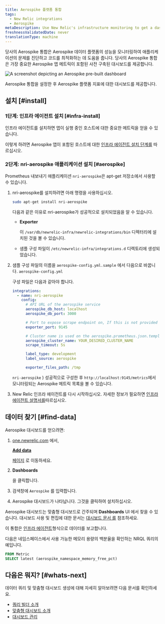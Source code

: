 ```yaml
---
title: Aerospike 플랫폼 통합
tags:
  - New Relic integrations
  - Aerospike
metaDescription: Use New Relic's infrastructure monitoring to get a dashboard with metrics from your Aerospike platform.
freshnessValidatedDate: never
translationType: machine
---
```



당사의 Aerospike 통합은 Aerospike 데이터 플랫폼의 성능을 모니터링하여 애플리케이션의 문제를 진단하고 코드를 최적화하는 데 도움을 줍니다. 당사의 Aerospike 통합은 가장 중요한 Aerospike 앱 메트릭이 포함된 사전 구축된 대시보드를 제공합니다.

<img
  title="aerospike dashboard"
  alt="A screenshot depicting an Aerospike pre-built dashboard"
  src={infrastructureAerospikeDashboard}
/>

<figcaption>
  Aerospike 통합을 설정한 후 Aerospike 플랫폼 지표에 대한 대시보드를 제공합니다.
</figcaption>

## 설치 [#install]

### 1단계: 인프라 에이전트 설치 [#infra-install]

인프라 에이전트를 설치하면 앱이 실행 중인 호스트에 대한 중요한 메트릭을 얻을 수 있습니다.

이렇게 하려면 Aerospike 앱이 포함된 호스트에 대한 [인프라 에이전트 설치 단계를](/docs/infrastructure/install-infrastructure-agent/get-started/install-infrastructure-agent) 따르십시오.

### 2단계: nri-aerospike 애플리케이션 설치 [#aerospike]

Prometheus 내보내기 애플리케이션 `nri-aerospike`은 apt-get 저장소에서 사용할 수 있습니다.

1. nri-aerospike를 설치하려면 아래 명령을 사용하십시오.

   ```bash
   sudo apt-get install nri-aerospike
   ```

   다음과 같은 이유로 nri-aerospike가 성공적으로 설치되었음을 알 수 있습니다.

   * <DoNotTranslate>**Exporter**</DoNotTranslate>

     이 `/var/db/newrelic-infra/newrelic-integrations/bin` 디렉터리에 설치된 것을 볼 수 있습니다.

   * 샘플 구성 파일이 `/etc/newrelic-infra/integrations.d` 디렉토리에 생성되었습니다.

2. 샘플 구성 파일의 이름을 `aerospike-config.yml.sample` 에서 다음으로 바꿉니다. `aerospike-config.yml`

   구성 파일은 다음과 같아야 합니다.

   ```yml
   integrations:
     - name: nri-aerospike
       config:
         # API URL of the aerospike service
         aerospike_db_host: localhost
         aerospike_db_port: 3000

         # Port to expose scrape endpoint on, If this is not provided a random port will be used to launch the exporter
         exporter_port: 9145

         # Cluster name is used on the aerospike.prometheus.json.template - all the metrics captured by nri-prometheus will be categorized under this cluster name
         aerospike_cluster_name: YOUR_DESIRED_CLUSTER_NAME
         scrape_timeout: 5s

         label_type: development
         label_source: aerospike

         exporter_files_path: /tmp
   ```

   `nri-aerospike` ) 성공적으로 구성한 후 `http://localhost:9145/metrics`에서 모니터링되는 Aerospike 메트릭 목록을 볼 수 있습니다.

3. New Relic 인프라 에이전트를 다시 시작하십시오. 자세한 정보가 필요하면 [인프라 에이전트 설명서를](/docs/infrastructure/install-infrastructure-agent/manage-your-agent/start-stop-restart-infrastructure-agent/)따르십시오.

## 데이터 찾기 [#find-data]

Aerospike 대시보드를 얻으려면:

1. [one.newrelic.com](https://one.newrelic.com) 에서,

   <DoNotTranslate>[**Add data**](https://one.newrelic.com/marketplace)</DoNotTranslate>

   [ 페이지](https://one.newrelic.com/marketplace) 로 이동하세요.

2. <DoNotTranslate>**Dashboards**</DoNotTranslate>

   을 클릭합니다.

3. 검색창에 `Aerospike` 를 입력합니다.

4. Aerospike 대시보드가 나타납니다. 그것을 클릭하여 설치하십시오.

Aerospike 대시보드는 맞춤형 대시보드로 간주되며 <DoNotTranslate>**Dashboards**</DoNotTranslate> UI 에서 찾을 수 있습니다. 대시보드 사용 및 편집에 대한 문서는 [대시보드 문서 를](/docs/query-your-data/explore-query-data/dashboards/introduction-dashboards) 참조하세요.

이 통합은 [인프라 에이전트](/docs/infrastructure/manage-your-data/data-instrumentation/default-infrastructure-monitoring-data/#infrastructure-events)형식으로 데이터를 보고합니다.

다음은 네임스페이스에서 사용 가능한 메모리 용량의 백분율을 확인하는 NRQL 쿼리의 예입니다.

```sql
FROM Metric 
SELECT latest (aerospike_namespace_memory_free_pct)
```

## 다음은 뭐지? [#whats-next]

데이터 쿼리 및 맞춤형 대시보드 생성에 대해 자세히 알아보려면 다음 문서를 확인하세요.

* [쿼리 빌더 소개](/docs/query-your-data/explore-query-data/query-builder/introduction-query-builder)
* [맞춤형 대시보드 소개](/docs/query-your-data/explore-query-data/dashboards/introduction-dashboards)
* [대시보드 관리](/docs/query-your-data/explore-query-data/dashboards/manage-your-dashboard)